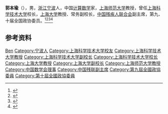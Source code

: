 '''郭本瑜'''（{{bd|1942年||2016年|5月5日}}），男，[[浙江|浙江]][[宁波|宁波]]人，中国[[计算数学|计算数学]]家，[[上海师范大学|上海师范大学]]教授，曾任[[上海科学技术大学|上海科学技术大学]]校长，[[上海大学|上海大学]]教授、常务副校长，[[中国残疾人联合会|中国残疾人联合会]]副主席，第九、十届全国政协委员。<ref>{{Cite book|title=中华人民共和国职官志|author=何虎生, 李耀东, 向常福主编|publisher=中国社会出版社|year=2003|isbn=9787800883934|location=北京|pages=}}</ref><ref>{{Cite book|title=中华当代文化名人大辞典|author=张品兴, 殷登祥, 陈有进等主编|publisher=中国广播电视出版社|year=1992|isbn=9787504315137|location=北京|pages=}}</ref><ref>{{Cite book|title=二十世纪中国名人辞典|author=蔡开松, 于信凤主编; 曾卓明, 周溯源, 赵书刚副主编|publisher=辽宁人民出版社|year=1991|isbn=|location=沈阳|pages=}}</ref><ref>{{Cite web|title=著名数学家、我校郭本瑜教授逝世|url=http://xxgk.shnu.edu.cn/b3/56/c18199a439126/page.htm|accessdate=2020-09-02|work=上海师范大学}}</ref>

== 参考资料 ==
{{reflist}}

{{中国人物小作品}}
{{Navboxes 
| title  = 郭本瑜在[[中国数学会|中国数学会]]的职务
| list1  =
{{中国数学会第三届理事会}}
{{中国数学会第四届理事会}}
{{中国数学会第六届理事会}}
{{中国数学会第七届理事会}}
}}

{{Authority control}}
{{DEFAULTSORT:Guo郭}}
[[Category:郭姓|Ben]]
[[Category:宁波人|Category:宁波人]]
[[Category:上海科学技术大学校友|Category:上海科学技术大学校友]]
[[Category:上海科学技术大学教授|Category:上海科学技术大学教授]]
[[Category:上海科学技术大学副校长|Category:上海科学技术大学副校长]]
[[Category:上海科学技术大学校长|Category:上海科学技术大学校长]]
[[Category:上海大学教授|Category:上海大学教授]]
[[Category:上海大学副校长|Category:上海大学副校长]]
[[Category:上海师范大学教授|Category:上海师范大学教授]]
[[Category:中国数学会理事|Category:中国数学会理事]]
[[Category:中国残联副主席|Category:中国残联副主席]]
[[Category:第九屆全國政協委員|Category:第九屆全國政協委員]]
[[Category:第十屆全國政協委員|Category:第十屆全國政協委員]]